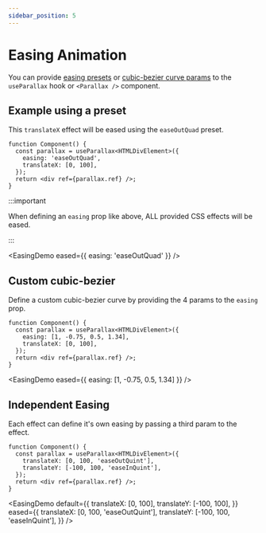 ```yaml
---
sidebar_position: 5
---
```



# Easing Animation

You can provide [easing presets](/docs/usage/parallax-props#cubic-bezier-easing-function) or [cubic-bezier curve params](/docs/usage/parallax-props#cubic-bezier-easing-function) to the `useParallax` hook or `<Parallax />` component.

## Example using a preset

This `translateX` effect will be eased using the `easeOutQuad` preset.

```tsx
function Component() {
  const parallax = useParallax<HTMLDivElement>({
    easing: 'easeOutQuad',
    translateX: [0, 100],
  });
  return <div ref={parallax.ref} />;
}
```

:::important

When defining an `easing` prop like above, ALL provided CSS effects will be eased.

:::

<EasingDemo eased={{ easing: 'easeOutQuad' }} />

## Custom cubic-bezier

Define a custom cubic-bezier curve by providing the 4 params to the `easing` prop.

```tsx
function Component() {
  const parallax = useParallax<HTMLDivElement>({
    easing: [1, -0.75, 0.5, 1.34],
    translateX: [0, 100],
  });
  return <div ref={parallax.ref} />;
}
```

<EasingDemo eased={{ easing: [1, -0.75, 0.5, 1.34] }} />

## Independent Easing

Each effect can define it's own easing by passing a third param to the effect.

```tsx
function Component() {
  const parallax = useParallax<HTMLDivElement>({
    translateX: [0, 100, 'easeOutQuint'],
    translateY: [-100, 100, 'easeInQuint'],
  });
  return <div ref={parallax.ref} />;
}
```

<EasingDemo
  default={{
    translateX: [0, 100],
    translateY: [-100, 100],
  }}
  eased={{
    translateX: [0, 100, 'easeOutQuint'],
    translateY: [-100, 100, 'easeInQuint'],
  }}
/>
